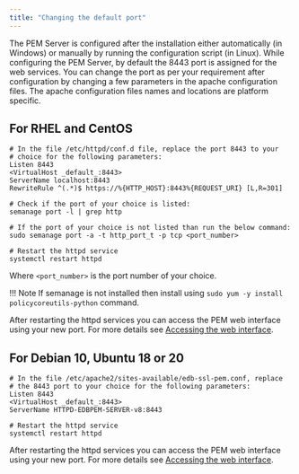 ```yaml
---
title: "Changing the default port"
---
```


The PEM Server is configured after the installation either automatically (in Windows) or manually by running the configuration script (in Linux). While configuring the PEM Server, by default the 8443 port is assigned for the web services. You can change the port as per your requirement after configuration by changing a few parameters in the apache configuration files. The apache configuration files names and locations are platform specific.

## For RHEL and CentOS

```text
# In the file /etc/httpd/conf.d file, replace the port 8443 to your 
# choice for the following parameters:
Listen 8443
<VirtualHost _default_:8443>
ServerName localhost:8443
RewriteRule ^(.*)$ https://%{HTTP_HOST}:8443%{REQUEST_URI} [L,R=301]

# Check if the port of your choice is listed:
semanage port -l | grep http

# If the port of your choice is not listed than run the below command:
sudo semanage port -a -t http_port_t -p tcp <port_number>

# Restart the httpd service
systemctl restart httpd
```

Where `<port_number>` is the port number of your choice.

!!! Note
    If semanage is not installed then install using `sudo yum -y install policycoreutils-python` command.

After restarting the httpd services you can access the PEM web interface using your new port. For more details see [Accessing the web interface](/pem/latest/pem_web_interface/).

## For Debian 10, Ubuntu 18 or 20

```text
# In the file /etc/apache2/sites-available/edb-ssl-pem.conf, replace 
# the 8443 port to your choice for the following parameters:
Listen 8443
<VirtualHost _default_:8443>
ServerName HTTPD-EDBPEM-SERVER-v8:8443

# Restart the httpd service
systemctl restart httpd
```

After restarting the httpd services you can access the PEM web interface using your new port. For more details see [Accessing the web interface](/pem/latest/pem_web_interface/).